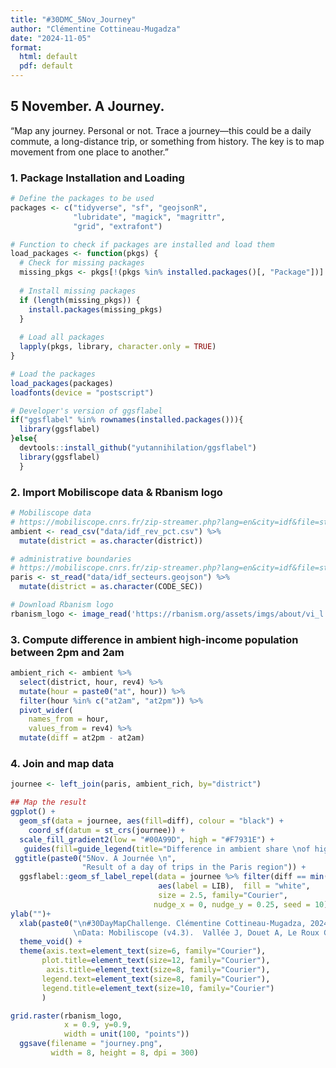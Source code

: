 ```yaml
---
title: "#30DMC_5Nov_Journey"
author: "Clémentine Cottineau-Mugadza"
date: "2024-11-05"
format: 
  html: default
  pdf: default
---
```


## 5 November. A Journey.

"Map any journey. Personal or not. Trace a journey—this could be a daily commute, a long-distance trip, or something from history. The key is to map movement from one place to another."

### 1. Package Installation and Loading

```r
# Define the packages to be used
packages <- c("tidyverse", "sf", "geojsonR", 
              "lubridate", "magick", "magrittr",
              "grid", "extrafont")

# Function to check if packages are installed and load them
load_packages <- function(pkgs) {
  # Check for missing packages
  missing_pkgs <- pkgs[!(pkgs %in% installed.packages()[, "Package"])]
  
  # Install missing packages
  if (length(missing_pkgs)) {
    install.packages(missing_pkgs)
  }
  
  # Load all packages
  lapply(pkgs, library, character.only = TRUE)
}

# Load the packages
load_packages(packages)
loadfonts(device = "postscript")

# Developer's version of ggsflabel
if("ggsflabel" %in% rownames(installed.packages())){
  library(ggsflabel)
}else{
  devtools::install_github("yutannihilation/ggsflabel")
  library(ggsflabel)
  }


```

### 2. Import Mobiliscope data & Rbanism logo

```r
# Mobiliscope data
# https://mobiliscope.cnrs.fr/zip-streamer.php?lang=en&city=idf&file=stacked/rev_choro_stacked.csv&layers=1
ambient <- read_csv("data/idf_rev_pct.csv") %>%
  mutate(district = as.character(district))

# administrative boundaries
# https://mobiliscope.cnrs.fr/zip-streamer.php?lang=en&city=idf&file=stacked/rev_choro_stacked.csv&layers=1
paris <- st_read("data/idf_secteurs.geojson") %>%
  mutate(district = as.character(CODE_SEC))

# Download Rbanism logo
rbanism_logo <- image_read('https://rbanism.org/assets/imgs/about/vi_l.jpg')
```

### 3. Compute difference in ambient high-income population between 2pm and 2am

```r
ambient_rich <- ambient %>%
  select(district, hour, rev4) %>%
  mutate(hour = paste0("at", hour)) %>%
  filter(hour %in% c("at2am", "at2pm")) %>%
  pivot_wider(
    names_from = hour,
    values_from = rev4) %>%
  mutate(diff = at2pm - at2am)
```

### 4. Join and map data

```r
journee <- left_join(paris, ambient_rich, by="district") 

## Map the result
ggplot() +
  geom_sf(data = journee, aes(fill=diff), colour = "black") +
    coord_sf(datum = st_crs(journee)) +
  scale_fill_gradient2(low = "#00A99D", high = "#F7931E") +
   guides(fill=guide_legend(title="Difference in ambient share \nof high income population \nbetween 2pm and 2am \n-: more rich people at night \n+: more during the day")) +
 ggtitle(paste0("5Nov. A Journée \n",
                "Result of a day of trips in the Paris region")) +
  ggsflabel::geom_sf_label_repel(data = journee %>% filter(diff == min(diff) | diff == max(diff)), 
                                 aes(label = LIB),  fill = "white",
                                 size = 2.5, family="Courier",
                                nudge_x = 0, nudge_y = 0.25, seed = 10) +
ylab("")+
  xlab(paste0("\n#30DayMapChallenge. Clémentine Cottineau-Mugadza, 2024. 
              \nData: Mobiliscope (v4.3).  Vallée J, Douet A, Le Roux G, \nCommenges H, Lecomte C, Villard E (2024). Mobiliscope, \nan open platform to explore cities and social mix around the clock. \nwww.mobiliscope.cnrs.fr doi:10.5281/zenodo.11111161 \nEnquête Globale Transport (EGT) 2010 - Paris / Ile-de-France \nDRIEA-STIF-OMNIL (prod.), Progedo (distrib.)")) +
  theme_void() +
  theme(axis.text=element_text(size=6, family="Courier"),
       plot.title=element_text(size=12, family="Courier"),
        axis.title=element_text(size=8, family="Courier"),
       legend.text=element_text(size=8, family="Courier"),
       legend.title=element_text(size=10, family="Courier")
       ) 

grid.raster(rbanism_logo,
            x = 0.9, y=0.9,
            width = unit(100, "points"))
  ggsave(filename = "journey.png",
         width = 8, height = 8, dpi = 300)

```
